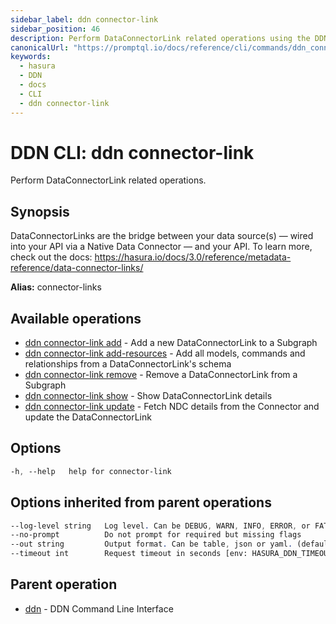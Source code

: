 ```yaml
---
sidebar_label: ddn connector-link
sidebar_position: 46
description: Perform DataConnectorLink related operations using the DDN CLI
canonicalUrl: "https://promptql.io/docs/reference/cli/commands/ddn_connector-link"
keywords:
  - hasura
  - DDN
  - docs
  - CLI
  - ddn connector-link
---
```


# DDN CLI: ddn connector-link

Perform DataConnectorLink related operations.

## Synopsis

DataConnectorLinks are the bridge between your data source(s) — wired into your API via a Native Data Connector — and your API. To learn more, check out the docs: https://hasura.io/docs/3.0/reference/metadata-reference/data-connector-links/

**Alias:** connector-links

## Available operations

- [ddn connector-link add](/reference/cli/commands/ddn_connector-link_add) - Add a new DataConnectorLink to a Subgraph
- [ddn connector-link add-resources](/reference/cli/commands/ddn_connector-link_add-resources) - Add all models, commands and relationships from a DataConnectorLink's schema
- [ddn connector-link remove](/reference/cli/commands/ddn_connector-link_remove) - Remove a DataConnectorLink from a Subgraph
- [ddn connector-link show](/reference/cli/commands/ddn_connector-link_show) - Show DataConnectorLink details
- [ddn connector-link update](/reference/cli/commands/ddn_connector-link_update) - Fetch NDC details from the Connector and update the DataConnectorLink

## Options

```sass
-h, --help   help for connector-link
```

## Options inherited from parent operations

```sass
--log-level string   Log level. Can be DEBUG, WARN, INFO, ERROR, or FATAL. (default "INFO")
--no-prompt          Do not prompt for required but missing flags
--out string         Output format. Can be table, json or yaml. (default "table")
--timeout int        Request timeout in seconds [env: HASURA_DDN_TIMEOUT] (default 100)
```

## Parent operation

- [ddn](/reference/cli/commands/ddn) - DDN Command Line Interface
